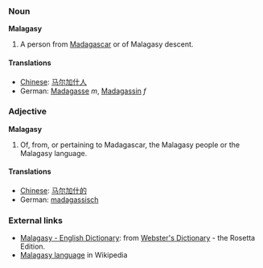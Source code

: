 ===Noun===
'''Malagasy'''
#A person from [[Madagascar]] or of Malagasy descent.

====Translations====
*[[Chinese]]: [[马尔加什人]]
*German: [[Madagasse]] ''m'', [[Madagassin]] ''f''

===Adjective===
'''Malagasy'''
#Of, from, or pertaining to Madagascar, the Malagasy people or the Malagasy language.

====Translations====
*[[Chinese]]: [[马尔加什的]]
*German: [[madagassisch]]

=== External links===
*[http://www.websters-online-dictionary.org/definition/Malagasy-english/ Malagasy - English Dictionary]: from [http://www.websters-online-dictionary.org/ Webster's Dictionary] - the Rosetta Edition.
*[[w:Malagasy language|Malagasy language]] in Wikipedia